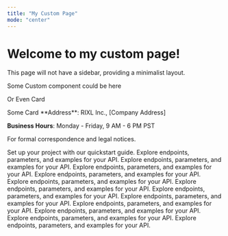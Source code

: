 ```yaml
---
title: "My Custom Page"
mode: "center"
---
```



# Welcome to my custom page!

This page will not have a sidebar, providing a minimalist layout.

Some Custom component could be here

Or Even Card

<Card title="Card title" icon="text">
 Some Card
</Card>

<ColorGenerator />

<Card title="Company Information" icon={null}>
  **Address**: RIXL Inc., [Company Address]

  **Business Hours**: Monday - Friday, 9 AM - 6 PM PST

  For formal correspondence and legal notices.
</Card>

<Columns cols={3}>
  <Card title="Get started">
    Set up your project with our quickstart guide.
  </Card>
  <Card title="API reference">
    Explore endpoints, parameters, and examples for your API.
  </Card>
  <Card title="API reference">
    Explore endpoints, parameters, and examples for your API.
  </Card>
  <Card title="API reference">
    Explore endpoints, parameters, and examples for your API.
  </Card>
  <Card title="API reference">
    Explore endpoints, parameters, and examples for your API.
  </Card>
  <Card title="API reference">
    Explore endpoints, parameters, and examples for your API.
  </Card>
  <Card title="API reference">
    Explore endpoints, parameters, and examples for your API.
  </Card>
  <Card title="API reference">
    Explore endpoints, parameters, and examples for your API.
  </Card>
  <Card title="API reference">
    Explore endpoints, parameters, and examples for your API.
  </Card>
  <Card title="API reference">
    Explore endpoints, parameters, and examples for your API.
  </Card>
  <Card title="API reference">
    Explore endpoints, parameters, and examples for your API.
  </Card>
  <Card title="API reference">
    Explore endpoints, parameters, and examples for your API.
  </Card>
  <Card title="API reference">
    Explore endpoints, parameters, and examples for your API.
  </Card>
</Columns>

